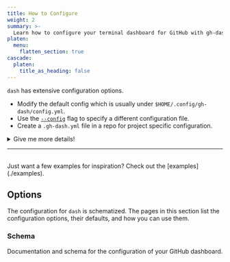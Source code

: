 ```yaml
---
title: How to Configure
weight: 2
summary: >-
  Learn how to configure your terminal dashboard for GitHub with gh-dash.
platen:
  menu:
    flatten_section: true
cascade:
  platen:
    title_as_heading: false
---
```



`dash` has extensive configuration options.

- Modify the default config which is usually under `$HOME/.config/gh-dash/config.yml`.
- Use the [`--config`][01] flag to specify a different configuration file.
- Create a `.gh-dash.yml` file in a repo for project specific configuration.

<details>
  <summary>Give me more details!</summary>
  Using the following logic:
1. If `$GH_DASH_CONFIG` is a non-empty string, `dash` will use this file for
   its configuration.
2. If `$GH_DASH_CONFIG` isn't set and you're in a git repository, it will look for `.gh-dash.yml` or `.gh-dash.yaml`
   in the repository root.
3. If neither of the above applies, then:
  - If `$XDG_CONFIG_HOME` is a non-empty string, the default path is `$XDG_CONFIG_HOME/gh-dash/config.yml`.
  - If `$XDG_CONFIG_HOME` isn't set, then:
    - On Linux and macOS systems, the default path is `$HOME/.config/gh-dash/config.yml`.
    - On Windows systems, the default path is `%USERPROFILE%\.config\gh-dash\config.yml`.

</details>

---

<br />

<Aside type="tip">
  Just want a few examples for inspiration? Check out the
  [examples](./examples).
</Aside>

[01]: /getting-started/usage/#--config

## Options

The configuration for `dash` is schematized. The pages in this section list the configuration
options, their defaults, and how you can use them.

### Schema

Documentation and schema for the configuration of your GitHub dashboard.

<CardGrid>
  <LinkCard
    title="Schema"
    href="./schema"
    description="Configure your IDE to autocomplete when editing the config file"
  />
  <LinkCard
    title="Defaults"
    href="./defaults"
    description="Documentation for the default setting options for your GitHub dashboard."
  />
  <LinkCard
    title="Searching"
    href="./searching"
    description="How to search and filter issues and prs"
  />
  <LinkCard
    title="PR Section"
    href="./pr-section"
    description="Documentation for configuring the PR sections of your GitHub dashboard."
  />
  <LinkCard
    title="Issue Section"
    href="./issue-section"
    description="Documentation for configuring the issue's sections of your GitHub dashboard."
  />
  <LinkCard
    title="Keybindings"
    href="./keybindings"
    description="Documentation for defining commands for your GitHub dashboard."
  />
  <LinkCard
    title="Layout"
    href="./layout"
    description="Documentation for configuring your GitHub dashboard’s layout."
  />
  <LinkCard
    title="Theme"
    href="./theme"
    description="Documentation for configuring your GitHub dashboard’s theme."
  />
</CardGrid>
